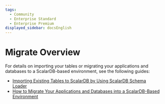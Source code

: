 ```yaml
---
tags:
  - Community
  - Enterprise Standard
  - Enterprise Premium
displayed_sidebar: docsEnglish
---
```


# Migrate Overview

For details on importing your tables or migrating your applications and databases to a ScalarDB-based environment, see the following guides:

- [Importing Existing Tables to ScalarDB by Using ScalarDB Schema Loader](schema-loader-import.mdx)
- [How to Migrate Your Applications and Databases into a ScalarDB-Based Environment](scalardb-sql/migration-guide.mdx)
